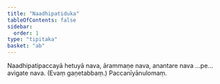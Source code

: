 ```yaml
---
title: "Naadhipatiduka"
tableOfContents: false
sidebar:
  order: 1
type: "tipitaka"
basket: "ab"
---
```



<DynamicBreadcrumb />

<Division number="135">

<Paragraph number="373">
Naadhipatipaccayā hetuyā nava, ārammaṇe nava, anantare nava …pe…  avigate nava. (Evaṃ gaṇetabbaṃ.)

</Paragraph>
</Division>

<Paragraph number="374" type="center">
Paccanīyānulomaṃ.
</Paragraph>